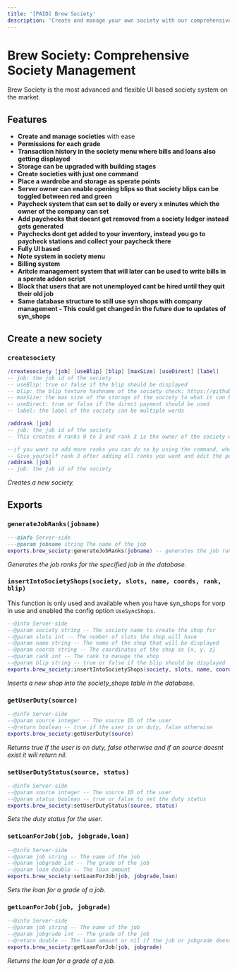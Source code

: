 ```yaml
---
title: '[PAID] Brew Society'
description: 'Create and manage your own society with our comprehensive society system. Compatible with syn_shops to use the society features.'
---
```


# Brew Society: Comprehensive Society Management

Brew Society is the most advanced and flexible UI based society system on the market. 
## Features

- **Create and manage societies** with ease
- **Permissions for each grade**
- **Transaction history in the society menu where bills and loans also getting displayed**
- **Storage can be upgraded with building stages**
- **Create societies with just one command**
- **Place a wardrobe and storage as sperate points**
- **Server owner can enable opening blips so that society blips can be toggled between red and green**
- **Paycheck system that can set to daily or every x minutes which the owner of the company can set**
- **Add paychecks that doesnt get removed from a society ledger instead gets generated**
- **Paychecks dont get added to your inventory, instead you go to paycheck stations and collect your paycheck there**
- **Fully UI based**
- **Note system in society menu**
- **Billing system**
- **Aritcle management system that will later can be used to write bills in a sperate addon script**
- **Block that users that are not unemployed cant be hired until they quit their old job**
- **Same database structure to still use syn shops with company management - This could get changed in the future due to updates of syn_shops**

## Create a new society


### `createsociety`

```lua
/createsociety [job] [useBlip] [blip] [maxSize] [useDirect] [label]
-- job: the job id of the society
-- useBlip: true or false if the blip should be displayed
-- blip: the blip texture hashname of the society check: https://github.com/femga/rdr3_discoveries/tree/master/useful_info_from_rpfs/textures/blips
-- maxSize: the max size of the storage of the society to what it can be upgraded
-- useDirect: true or false if the direct payment should be used
-- label: the label of the society can be multiple words
```

```lua
/addrank [job]
-- job: the job id of the society
-- This creates 4 ranks 0 to 3 and rank 3 is the owner of the society will all permissions. Those can be edited later

--if you want to add more ranks you can do so by using the command, when there are already ranks created, it only creates one new rank without any permissions on rank 4:
-- Give yourself rank 3 after adding all ranks you want and edit the permissions so that 3 is maybe not anymore the boss and for example rank 4 is the new boss.
/addrank [job]
-- job: the job id of the society


```
*Creates a new society.*

## Exports

### `generateJobRanks(jobname)`

```lua
---@info Server-side
---@param jobname string The name of the job
exports.brew_society:generateJobRanks(jobname) -- generates the job ranks in database for the specified job
```
*Generates the job ranks for the specified job in the database.*

### `insertIntoSocietyShops(society, slots, name, coords, rank, blip)`
This function is only used and available when you have syn_shops for vorp in use and enabled the config option `UseSyncShops`.
```lua
--@info Server-side
--@param society string -- The society name to create the shop for
--@param slots int -- The number of slots the shop will have
--@param name string -- The name of the shop that will be displayed
--@param coords string -- The coordinates of the shop as {x, y, z}
--@param rank int -- The rank to manage the shop
--@param blip string -- true or false if the blip should be displayed
exports.brew_society:insertIntoSocietyShops(society, slots, name, coords, rank, blip)
```
*Inserts a new shop into the society_shops table in the database.*

### `getUserDuty(source)`
```lua
--@info Server-side
--@param source integer -- The source ID of the user
--@return boolean -- true if the user is on duty, false otherwise
exports.brew_society:getUserDuty(source)
```
*Returns true if the user is on duty, false otherwise and if an source doesnt exist it will return nil.*

### `setUserDutyStatus(source, status)`
```lua
--@info Server-side
--@param source integer -- The source ID of the user
--@param status boolean -- true or false to set the duty status
exports.brew_society:setUserDutyStatus(source, status)
```
*Sets the duty status for the user.*

### `setLoanForJob(job, jobgrade,loan)`
```lua
--@info Server-side
--@param job string -- The name of the job
--@param jobgrade int -- The grade of the job
--@param loan double -- The loan amount
exports.brew_society:setLoanForJob(job, jobgrade,loan)
```
*Sets the loan for a grade of a job.*


### `getLoanForJob(job, jobgrade)`
```lua
--@info Server-side
--@param job string -- The name of the job
--@param jobgrade int -- The grade of the job
--@return double -- The loan amount or nil if the job or jobgrade doesnt exist
exports.brew_society:getLoanForJob(job, jobgrade)
```
*Returns the loan for a grade of a job.*